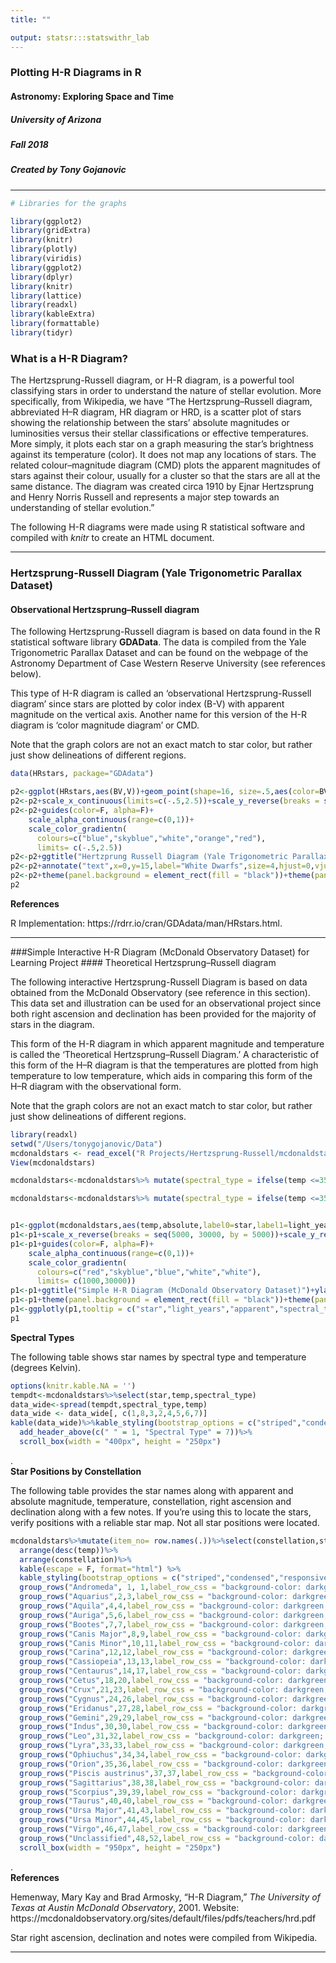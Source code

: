 ```yaml
---
title: ""

output: statsr:::statswithr_lab
---
```


### Plotting H-R Diagrams in R
#### Astronomy: Exploring Space and Time
##### University of Arizona
##### Fall 2018
##### Created by Tony Gojanovic
***

```r
# Libraries for the graphs

library(ggplot2)
library(gridExtra)
library(knitr)
library(plotly)
library(viridis)
library(ggplot2)
library(dplyr)
library(knitr)
library(lattice)
library(readxl)
library(kableExtra)
library(formattable)
library(tidyr)

```

### What is a H-R Diagram?

The Hertzsprung-Russell diagram, or H-R diagram, is a powerful tool classifying stars in order to understand the nature of stellar evolution.  More specifically, from Wikipedia, we have "The Hertzsprung–Russell diagram, abbreviated H–R diagram, HR diagram or HRD, is a scatter plot of stars showing the relationship between the stars' absolute magnitudes or luminosities versus their stellar classifications or effective temperatures. More simply, it plots each star on a graph measuring the star's brightness against its temperature (color). It does not map any locations of stars. The related colour–magnitude diagram (CMD) plots the apparent magnitudes of stars against their colour, usually for a cluster so that the stars are all at the same distance. The diagram was created circa 1910 by Ejnar Hertzsprung and Henry Norris Russell and represents a major step towards an understanding of stellar evolution."

The following H-R diagrams were made using R statistical software and compiled with *knitr* to create an HTML document.

***

### Hertzsprung-Russell Diagram (Yale Trigonometric Parallax Dataset)
#### Observational Hertzsprung–Russell diagram

The following Hertzsprung-Russell diagram is based on data found in the  R statistical software library **GDAData**. The data is compiled from the Yale Trigonometric Parallax Dataset and can be found on the webpage of the Astronomy Department of Case Western Reserve University (see references below).

This type of H-R diagram is  called an 'observational Hertzsprung-Russell diagram' since stars are plotted by color index (B-V) with apparent magnitude on the vertical axis.  Another name for this version of the H-R diagram is 'color magnitude diagram' or CMD.

Note that the graph colors are not an exact match to star color, but rather just show delineations of different regions.

```r
data(HRstars, package="GDAdata")
```

```r
p2<-ggplot(HRstars,aes(BV,V))+geom_point(shape=16, size=.5,aes(color=BV))
p2<-p2+scale_x_continuous(limits=c(-.5,2.5))+scale_y_reverse(breaks = seq(-10,24,by=2))
p2<-p2+guides(color=F, alpha=F)+
    scale_alpha_continuous(range=c(0,1))+
    scale_color_gradientn(
      colours=c("blue","skyblue","white","orange","red"),
      limits= c(-.5,2.5))
p2<-p2+ggtitle("Hertzprung Russell Diagram (Yale Trigonometric Parallax Dataset)")+xlab("Color Index B-V")+ylab("Abolute Magnitude")
p2<-p2+annotate("text",x=0,y=15,label="White Dwarfs",size=4,hjust=0,vjust=0,color="white")+annotate("text",x=1.75,y=12,label="Main Sequence",size=4,hjust=0,vjust=0,color="white")+annotate("text",x=1.9,y=4,label="Giants",size=4,hjust=0,vjust=0,color="white")+annotate("text",x=2,y=-0,label="Supergiants",size=4,hjust=0,vjust=0,color="white")
p2<-p2+theme(panel.background = element_rect(fill = "black"))+theme(panel.grid.major = element_blank(), panel.grid.minor = element_blank())
p2
```

**References**

R Implementation: https://rdrr.io/cran/GDAdata/man/HRstars.html.

***

###Simple Interactive H-R Diagram (McDonald Observatory Dataset) for Learning Project
#### Theoretical Hertzsprung–Russell diagram

The following interactive Hertzsprung-Russell Diagram is based on data obtained from the McDonald Observatory (see reference in this section).  This data set and illustration can be used for an observational project since both right ascension and declination has been provided for the majority of stars in the diagram.

This form of the H-R diagram in which apparent magnitude and temperature is called the 'Theoretical Hertzsprung–Russell Diagram.' A characteristic of this form of the H–R diagram is that the temperatures are plotted from high temperature to low temperature, which aids in comparing this form of the H–R diagram with the observational form.

Note that the graph colors are not an exact match to star color, but rather just show delineations of different regions.

```r
library(readxl)
setwd("/Users/tonygojanovic/Data")
mcdonaldstars <- read_excel("R Projects/Hertzsprung-Russell/mcdonaldstars.xlsx")
View(mcdonaldstars)
```

```r
mcdonaldstars<-mcdonaldstars%>% mutate(spectral_type = ifelse(temp <=3500  & temp > 2000, "M", ifelse(temp <=4900 & temp >3500, "K",ifelse(temp <=6000 & temp > 4900,"G",ifelse(temp <=7400 & temp > 60000,"F",ifelse(temp  <=9900 & temp > 7400,"A",ifelse(temp<=28000 & temp > 9900, "B",ifelse(temp <=50000 & temp > 28000,"O","F"))))))))
```

```r

mcdonaldstars<-mcdonaldstars%>% mutate(spectral_type = ifelse(temp <=3500  & temp > 2000, "M", ifelse(temp <=4900 & temp >3500, "K",ifelse(temp <=6000 & temp > 4900,"G",ifelse(temp <=7400 & temp > 60000,"F",ifelse(temp  <=9900 & temp > 7400,"A",ifelse(temp<=28000 & temp > 9900, "B",ifelse(temp <=50000 & temp > 28000,"O","F"))))))))


p1<-ggplot(mcdonaldstars,aes(temp,absolute,label0=star,label1=light_years,label2=apparent,label3=spectral_type,label4=temp,label5=constellation,label6=notes,label7=RA,label8=Dec))+geom_point(aes(color=temp))
p1<-p1+scale_x_reverse(breaks = seq(5000, 30000, by = 5000))+scale_y_reverse(breaks = seq(-10,20,by=2))
p1<-p1+guides(color=F, alpha=F)+
    scale_alpha_continuous(range=c(0,1))+
    scale_color_gradientn(
      colours=c("red","skyblue","blue","white","white"),
      limits= c(1000,30000))
p1<-p1+ggtitle("Simple H-R Diagram (McDonald Observatory Dataset)")+ylab("Absolute Magnitude")+xlab("Degrees Kelvin")
p1<-p1+theme(panel.background = element_rect(fill = "black"))+theme(panel.grid.major = element_blank(), panel.grid.minor = element_blank())
p1<-ggplotly(p1,tooltip = c("star","light_years","apparent","spectral_type","constellation","notes","RA","Dec"))
p1
```

**Spectral Types**

The following table shows star names by spectral type and temperature (degrees Kelvin).

```r
options(knitr.kable.NA = '')
tempdt<-mcdonaldstars%>%select(star,temp,spectral_type)
data_wide<-spread(tempdt,spectral_type,temp)
data_wide <- data_wide[, c(1,8,3,2,4,5,6,7)]
kable(data_wide)%>%kable_styling(bootstrap_options = c("striped","condensed","responsive"),font_size=12, full_width = F,position = "left")%>%
  add_header_above(c(" " = 1, "Spectral Type" = 7))%>%
  scroll_box(width = "400px", height = "250px")

```
.  
**Star Positions by Constellation**

The following table provides the star names along with apparent and absolute magnitude, temperature, constellation, right ascension and declination along with a few notes.  If you're using this to locate the stars, verify positions with a reliable star map.  Not all star positions were located.

```r
mcdonaldstars%>%mutate(item_no= row.names(.))%>%select(constellation,star,apparent,absolute,temp,spectral_type, RA,Dec,notes) %>% 
  arrange(desc(temp))%>%
  arrange(constellation)%>%
  kable(escape = F, format="html") %>%
  kable_styling(bootstrap_options = c("striped","condensed","responsive"),font_size=12, full_width = F)%>%
  group_rows("Andromeda", 1, 1,label_row_css = "background-color: darkgreen; color: white;")%>%
  group_rows("Aquarius",2,3,label_row_css = "background-color: darkgreen; color: white;")%>%
  group_rows("Aquila",4,4,label_row_css = "background-color: darkgreen; color: white;")%>%
  group_rows("Auriga",5,6,label_row_css = "background-color: darkgreen; color: white;")%>%
  group_rows("Bootes",7,7,label_row_css = "background-color: darkgreen; color: white;")%>%
  group_rows("Canis Major",8,9,label_row_css = "background-color: darkgreen; color: white;")%>%
  group_rows("Canis Minor",10,11,label_row_css = "background-color: darkgreen; color: white;")%>%
  group_rows("Carina",12,12,label_row_css = "background-color: darkgreen; color: white;")%>%
  group_rows("Cassiopeia",13,13,label_row_css = "background-color: darkgreen; color: white;")%>%
  group_rows("Centaurus",14,17,label_row_css = "background-color: darkgreen; color: white;")%>%
  group_rows("Cetus",18,20,label_row_css = "background-color: darkgreen; color: white;")%>%
  group_rows("Crux",21,23,label_row_css = "background-color: darkgreen; color: white;")%>%
  group_rows("Cygnus",24,26,label_row_css = "background-color: darkgreen; color: white;")%>%
  group_rows("Eridanus",27,28,label_row_css = "background-color: darkgreen; color: white;")%>%
  group_rows("Gemini",29,29,label_row_css = "background-color: darkgreen; color: white;")%>%
  group_rows("Indus",30,30,label_row_css = "background-color: darkgreen; color: white;")%>%
  group_rows("Leo",31,32,label_row_css = "background-color: darkgreen; color: white;")%>%
  group_rows("Lyra",33,33,label_row_css = "background-color: darkgreen; color: white;")%>%
  group_rows("Ophiuchus",34,34,label_row_css = "background-color: darkgreen; color: white;")%>%
  group_rows("Orion",35,36,label_row_css = "background-color: darkgreen; color: white;")%>%
  group_rows("Piscis austrinus",37,37,label_row_css = "background-color: darkgreen; color: white;")%>%
  group_rows("Sagittarius",38,38,label_row_css = "background-color: darkgreen; color: white;")%>%
  group_rows("Scorpius",39,39,label_row_css = "background-color: darkgreen; color: white;")%>%
  group_rows("Taurus",40,40,label_row_css = "background-color: darkgreen; color: white;")%>%
  group_rows("Ursa Major",41,43,label_row_css = "background-color: darkgreen; color: white;")%>%
  group_rows("Ursa Minor",44,45,label_row_css = "background-color: darkgreen; color: white;")%>%
  group_rows("Virgo",46,47,label_row_css = "background-color: darkgreen; color: white;")%>%
  group_rows("Unclassified",48,52,label_row_css = "background-color: darkgreen; color: white;")%>%
  scroll_box(width = "950px", height = "250px")
```

.  
**References**

Hemenway, Mary Kay and Brad Armosky, "H-R Diagram," *The University of Texas at Austin McDonald Observatory*, 2001.
Website: https://mcdonaldobservatory.org/sites/default/files/pdfs/teachers/hrd.pdf

Star right ascension, declination and notes were compiled from Wikipedia.

***

